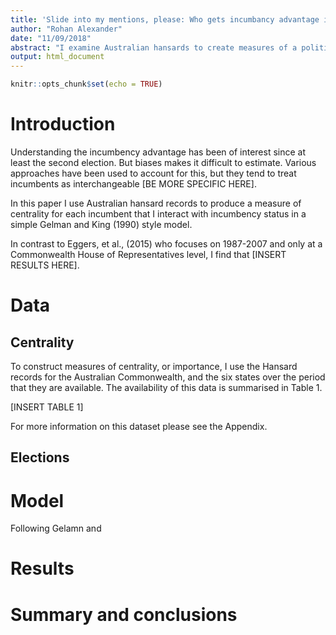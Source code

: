 ```yaml
---
title: 'Slide into my mentions, please: Who gets incumbancy advantage in Australia?'
author: "Rohan Alexander"
date: "11/09/2018"
abstract: "I examine Australian hansards to create measures of a politician's importance within parliament. I then show these measures are positively correlated with incumbancy advantage."
output: html_document
---
```


```r
knitr::opts_chunk$set(echo = TRUE)
```


# Introduction
Understanding the incumbency advantage has been of interest since at least the second election. But biases makes it difficult to estimate. Various approaches have been used to account for this, but they tend to treat incumbents as interchangeable [BE MORE SPECIFIC HERE]. 

In this paper I use Australian hansard records to produce a measure of centrality for each incumbent that I interact with incumbency status in a simple Gelman and King (1990) style model. 

In contrast to Eggers, et al., (2015) who focuses on 1987-2007 and only at a Commonwealth House of Representatives level, I find that [INSERT RESULTS HERE]. 

<!-- Who gets kicked out at an election? Do people at the centre get kicked out? Measure those at the centre by those that have high mentions.  -->

# Data
## Centrality
To construct measures of centrality, or importance, I use the Hansard records for the Australian Commonwealth, and the six states over the period that they are available. The availability of this data is summarised in Table 1.

[INSERT TABLE 1]

For more information on this dataset please see the Appendix.


## Elections


# Model
Following Gelamn and 

# Results


# Summary and conclusions



